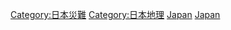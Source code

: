[[Category:日本災難|Category:日本災難]]
[[Category:日本地理|Category:日本地理]]
[[Category:各國自然災害|Japan]]
[[Category:亚洲自然灾害|Japan]]